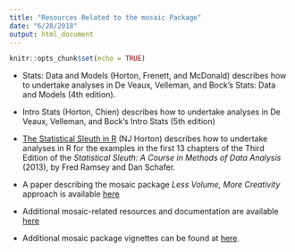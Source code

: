 ```yaml
---
title: "Resources Related to the mosaic Package"
date: "6/28/2018"
output: html_document
---
```


```r
knitr::opts_chunk$set(echo = TRUE)
```

- Stats: Data and Models (Horton, Frenett, and McDonald) describes how to undertake analyses in De Veaux, Velleman, and Bock's Stats: Data and Models (4th edition).

- Intro Stats (Horton, Chien) describes how to undertake analyses in De Veaux, Velleman, and Bock's Intro Stats (5th edition)

- [The Statistical Sleuth in R](http://nhorton.people.amherst.edu/sleuth) (NJ Horton) describes how to undertake analyses in R for the examples in the first 13 chapters of the Third Edition of the *Statistical Sleuth: A Course in Methods of Data Analysis* (2013), by Fred Ramsey and Dan Schafer.

- A paper describing the mosaic package *Less Volume, More Creativity* approach is available [here](https://journal.r-project.org/archive/2017/RJ-2017-024) 

- Additional mosaic-related resources and documentation are available [here](https://cran.r-project.org/web/packages/mosaic/vignettes/mosaic-resources.html) 

- Additional mosaic package vignettes can be found at [here](http://cran.r-project.org/web/packages/mosaic).